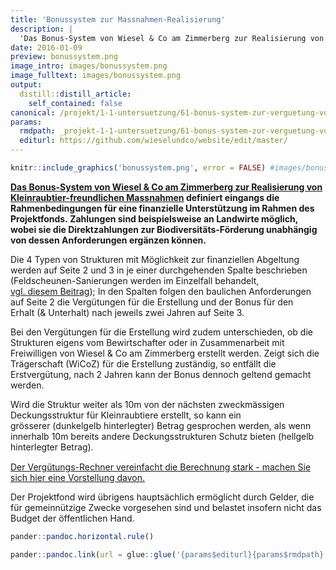 ```yaml
---
title: 'Bonussystem zur Massnahmen-Realisierung'
description: |
  'Das Bonus-System von Wiesel & Co am Zimmerberg zur Realisierung von Kleinraubtier-freundlichen Massnahmen definiert eingangs die Rahmenbedingungen für eine finanzielle Unterstützung im Rahmen des Projektfonds.  Zahlungen sind beispielsweise an Landwirte möglich, wobei sie die Direktzahlungen zur Biodiversitäts-Förderung unabhängig von dessen Anforderungen ergänzen können.'
date: 2016-01-09
preview: bonussystem.png
image_intro: images/bonussystem.png
image_fulltext: images/bonussystem.png
output:
  distill::distill_article:
    self_contained: false
canonical: /projekt/1-1-untersuetzung/61-bonus-system-zur-verguetung-von-massnahmen
params:
  rmdpath: _projekt-1-1-untersuetzung/61-bonus-system-zur-verguetung-von-massn/61-bonus-system-zur-verguetung-von-massn.Rmd
  editurl: https://github.com/wieselundco/website/edit/master/
---
```



```r
knitr::include_graphics('bonussystem.png', error = FALSE) #images/bonussystem.png
```

**[Das Bonus-System von Wiesel & Co am Zimmerberg zur Realisierung von
Kleinraubtier-freundlichen
Massnahmen](images/dokumente/Bonussystem_WiCoZ.pdf) definiert
eingangs die Rahmenbedingungen für eine finanzielle Unterstützung im
Rahmen des Projektfonds. Zahlungen sind beispielsweise an Landwirte
möglich, wobei sie die Direktzahlungen zur Biodiversitäts-Förderung
unabhängig von dessen Anforderungen ergänzen können.**

Die 4 Typen von Strukturen mit Möglichkeit zur finanziellen Abgeltung
werden auf Seite 2 und 3 in je einer durchgehenden Spalte beschrieben
(Feldscheunen-Sanierungen werden im Einzelfall behandelt,
[vgl. diesem Beitrag](http://wieselundco.ch/projekt/massnahmen/62-wir-unterstuetzen-die-instanstellung-von-feldscheunen));
In den Spalten folgen den baulichen Anforderungen auf Seite 2 die
Vergütungen für die Erstellung und der Bonus für den Erhalt (&
Unterhalt) nach jeweils zwei Jahren auf Seite 3.

Bei den Vergütungen für die Erstellung wird zudem unterschieden, ob die
Strukturen eigens vom Bewirtschafter oder in Zusammenarbeit mit
Freiwilligen von Wiesel & Co am Zimmerberg erstellt werden. Zeigt sich
die Trägerschaft (WiCoZ) für die Erstellung zuständig, so entfällt die
Erstvergütung, nach 2 Jahren kann der Bonus dennoch geltend gemacht
werden.

Wird die Struktur weiter als 10m von der nächsten zweckmässigen
Deckungsstruktur für Kleinraubtiere erstellt, so kann ein
grösserer (dunkelgelb hinterlegter) Betrag gesprochen werden, als wenn
innerhalb 10m bereits andere Deckungsstrukturen Schutz bieten (hellgelb
hinterlegter Betrag)<span
style="font-size: 12.16px; line-height: 1.3em;">.</span>

[Der Vergütungs-Rechner vereinfacht die Berechnung stark - machen Sie
sich hier eine Vorstellung
davon.](images/dokumente/Verguetungs-Rechner_web.xlsx) 

Der Projektfond wird übrigens hauptsächlich ermöglicht durch Gelder, die
für gemeinnützige Zwecke vorgesehen sind und belastet insofern nicht das
Budget der öffentlichen Hand.

```r
pander::pandoc.horizontal.rule()

pander::pandoc.link(url = glue::glue('{params$editurl}{params$rmdpath}'),text = 'Artikel bearbeiten')
```

<!--http://wieselundco.ch/projekt/1-1-untersuetzung/61-bonus-system-zur-verguetung-von-massnahmen-->
